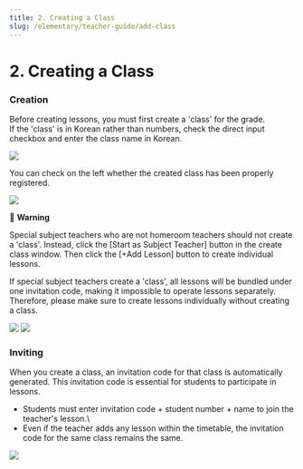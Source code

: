 ```yaml
---
title: 2. Creating a Class
slug: /elementary/teacher-guide/add-class
---
```



# 2. Creating a Class

### Creation

Before creating lessons, you must first create a 'class' for the grade.\
If the 'class' is in Korean rather than numbers, check the direct input checkbox and enter the class name in Korean.

<Image src="/img/en/elementary/teacher/02-01.jpg" size="lg" />

You can check on the left whether the created class has been properly registered.

<Image src="/img/en/elementary/teacher/02-02.jpg" size="lg" />

🚨 **Warning**

Special subject teachers who are not homeroom teachers should not create a 'class'. Instead, click the [Start as Subject Teacher] button in the create class window. Then click the [+Add Lesson] button to create individual lessons.

If special subject teachers create a 'class', all lessons will be bundled under one invitation code, making it impossible to operate lessons separately.
Therefore, please make sure to create lessons individually without creating a class.

<Image src="/img/en/elementary/teacher/02-03.jpg" size="lg" />
<Image src="/img/en/elementary/teacher/02-04.jpg" size="lg" />

### Inviting

When you create a class, an invitation code for that class is automatically generated. This invitation code is essential for students to participate in lessons.

- Students must enter invitation code + student number + name to join the teacher's lesson.\
- Even if the teacher adds any lesson within the timetable, the invitation code for the same class remains the same.

<Image src="/img/en/elementary/teacher/02-05.jpg" size="lg" />
